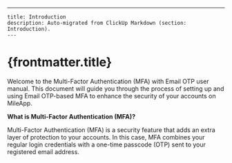 ---
    title: Introduction
    description: Auto-migrated from ClickUp Markdown (section: Introduction).
    ---

# {frontmatter.title}

Welcome to the Multi-Factor Authentication (MFA) with Email OTP user manual. This document will guide you through the process of setting up and using Email OTP-based MFA to enhance the security of your accounts on MileApp.

**What is Multi-Factor Authentication (MFA)?**

Multi-Factor Authentication (MFA) is a security feature that adds an extra layer of protection to your accounts. In this case, MFA combines your regular login credentials with a one-time passcode (OTP) sent to your registered email address.
